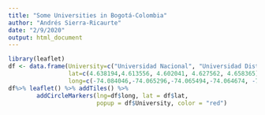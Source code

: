 ```yaml
---
title: "Some Universities in Bogotá-Colombia"
author: "Andrés Sierra-Ricaurte"
date: "2/9/2020"
output: html_document
---
```


```r
library(leaflet)
df <- data.frame(University=c("Universidad Nacional", "Universidad Distrital", "Universidad de los Andes", "Universidad Javeriana", "Universidad Pedagógica"), 
                 lat=c(4.638194,4.613556, 4.602041, 4.627562, 4.658365),
                 long=c(-74.084046,-74.065296,-74.065494,-74.064674, -74.059180))
df%>% leaflet() %>% addTiles() %>%
        addCircleMarkers(lng=df$long, lat = df$lat, 
                         popup = df$University, color = "red")

```